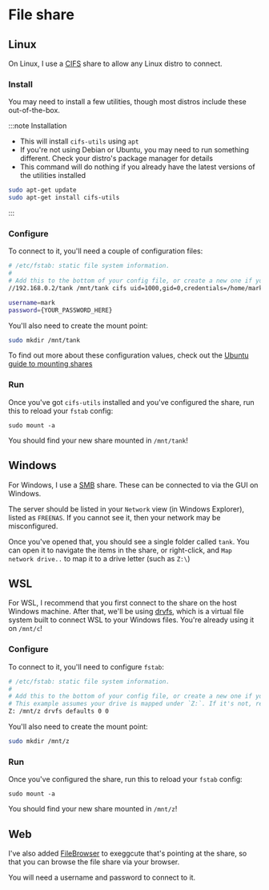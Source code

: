 
# File share

## Linux

On Linux, I use a [CIFS](https://en.wikipedia.org/wiki/Server_Message_Block#CIFS) share to allow any Linux distro to connect.

### Install

You may need to install a few utilities, though most distros include these out-of-the-box.

:::note Installation

- This will install `cifs-utils` using `apt`
- If you're not using Debian or Ubuntu, you may need to run something different. Check your distro's package manager for details
- This command will do nothing if you already have the latest versions of the utilities installed

```bash
sudo apt-get update
sudo apt-get install cifs-utils
```

:::

### Configure

To connect to it, you'll need a couple of configuration files:

<Tabs>
<TabItem value="/etc/fstab">

```bash
# /etc/fstab: static file system information.
#
# Add this to the bottom of your config file, or create a new one if you don't already have one
//192.168.0.2/tank /mnt/tank cifs uid=1000,gid=0,credentials=/home/mark/tank-share-credentials,iocharset=utf8 0 0
```

</TabItem>
<TabItem value="/home/mark/tank-share-credentials">

```bash
username=mark
password={YOUR_PASSWORD_HERE}
```

</TabItem>
</Tabs>

You'll also need to create the mount point:

```bash
sudo mkdir /mnt/tank
```

To find out more about these configuration values, check out the [Ubuntu guide to mounting shares](https://wiki.ubuntu.com/MountWindowsSharesPermanently)

### Run

Once you've got `cifs-utils` installed and you've configured the share, run this to reload your `fstab` config:

```
sudo mount -a
```

You should find your new share mounted in `/mnt/tank`!

## Windows

For Windows, I use a [SMB](https://en.wikipedia.org/wiki/Server_Message_Block) share. These can be connected to via the GUI on Windows.

The server should be listed in your `Network` view (in Windows Explorer), listed as `FREENAS`. If you cannot see it, then your network may be misconfigured.

Once you've opened that, you should see a single folder called `tank`. You can open it to navigate the items in the share, or right-click, and `Map network drive..` to map it to a drive letter (such as `Z:\`)

## WSL

For WSL, I recommend that you first connect to the share on the host Windows machine. After that, we'll be using [drvfs](https://learn.microsoft.com/en-us/windows/wsl/file-permissions), which is a virtual file system built to connect WSL to your Windows files. You're already using it on `/mnt/c`!

### Configure

To connect to it, you'll need to configure `fstab`:

```bash title="/etc/fstab"
# /etc/fstab: static file system information.
#
# Add this to the bottom of your config file, or create a new one if you don't already have one
# This example assumes your drive is mapped under `Z:`. If it's not, replace any `z` with your drive's letter
Z: /mnt/z drvfs defaults 0 0
```

You'll also need to create the mount point:

```bash
sudo mkdir /mnt/z
```

### Run

Once you've configured the share, run this to reload your `fstab` config:

```
sudo mount -a
```

You should find your new share mounted in `/mnt/z`!

## Web

I've also added [FileBrowser](https://filebrowser.nas.place/) to exeggcute that's pointing at the share, so that you can browse the file share via your browser.

You will need a username and password to connect to it.
